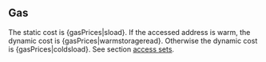 ## Gas

The static cost is {gasPrices|sload}. If the accessed address is warm, the dynamic cost is {gasPrices|warmstorageread}. Otherwise the dynamic cost is {gasPrices|coldsload}. See section [access sets](/about#accesssets).
